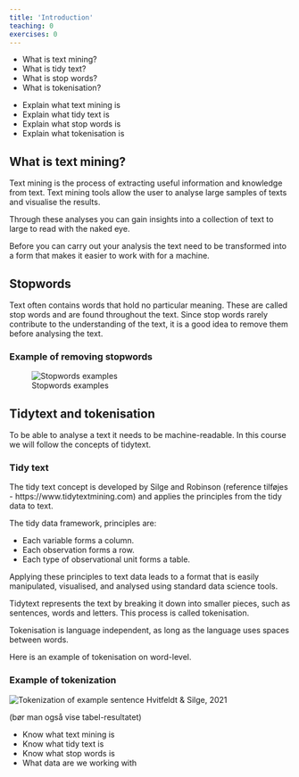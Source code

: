 ```yaml
---
title: 'Introduction'
teaching: 0
exercises: 0
---
```


:::::::::::::::::::::::::::::::::::::: questions 

- What is text mining?
- What is tidy text?
- What is stop words?
- What is tokenisation?


::::::::::::::::::::::::::::::::::::::::::::::::

::::::::::::::::::::::::::::::::::::: objectives

- Explain what text mining is
- Explain what tidy text is
- Explain what stop words is
- Explain what tokenisation is

::::::::::::::::::::::::::::::::::::::::::::::::

## What is text mining?
Text mining is the process of extracting useful information and knowledge from text. Text mining tools allow the user to analyse large samples of texts and visualise the results.

Through these analyses you can gain insights into a collection of text 
to large to read with the naked eye.

Before you can carry out your analysis the text need to be transformed into a form that makes it easier to work with for a machine.

## Stopwords
Text often contains words that hold no particular meaning. These are called stop words and are found throughout the text. Since stop words rarely contribute to the understanding of the text, it is a good idea to remove them before analysing the text.

:::: callout

### Example of removing stopwords

![Stopwords examples](./fig/Stopwords.png)
::::::

## Tidytext and tokenisation
To be able to analyse a text it needs to be machine-readable. In this course we will follow the concepts of tidytext. 

:::: callout

### Tidy text

The tidy text concept is developed by Silge and Robinson (reference tilføjes - https://www.tidytextmining.com) and applies the principles from the tidy data to text.

The tidy data framework, principles are:

* Each variable forms a column.
* Each observation forms a row.
* Each type of observational unit forms a table.

Applying these principles to text data leads to a format that is easily manipulated, visualised, and analysed using standard data science tools.

::::::

Tidytext represents the text by breaking it down into smaller pieces, such as sentences, words and letters. This process is called tokenisation.

Tokenisation is language  independent, as long as the language uses spaces between words.

Here is an example of tokenisation on word-level.

:::: callout

### Example of tokenization

![Tokenization of example sentence](./fig/Tokenization.png)
Hvitfeldt & Silge, 2021

(bør man også vise tabel-resultatet)

::::::




::::::::::::::::::::::::::::::::::::: keypoints 

- Know what text mining is
- Know what tidy text is
- Know what stop words is
- What data are we working with

::::::::::::::::::::::::::::::::::::::::::::::::

